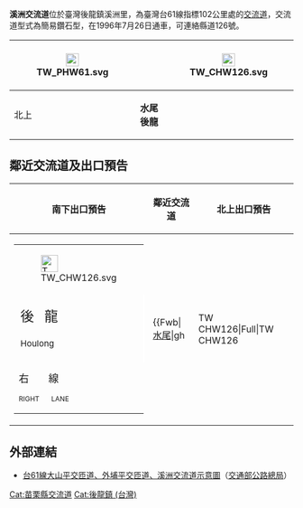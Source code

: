 {{Notability Unreferenced |time=2017-07-14T05:44:15+00:00}}
{{coord|24.625312|N|120.773899|E|region:ID_type:landmark|display=title}}
{{Infobox Taiwan Highway IC
| name = 溪洲交流道
| name_en = Xizhou Interchange
| rd_type = EX
| rd_number = 61
| exit = 102
| exit_name = 溪洲
| location = [[臺灣|臺灣]][[苗栗縣|苗栗縣]][[後龍鎮_(台灣)|後龍鎮]]溪洲里
| connect = {{Jct|country=TWN|CH|126}}
| goto = 後龍鎮[[水尾子|水尾]]、[[後龍_(大字)|後龍市區]]
| class = 簡易鑽石型
| time = 1996年7月26日
}}
'''溪洲交流道'''位於臺灣後龍鎮溪洲里，為臺灣台61線指標102公里處的[[交流道|交流道]]，交流道型式為簡易鑽石型，在1996年7月26日通車，可連絡縣道126號。
{|class="wikitable" style="text-align:center"
! rowspan="2" | [[File:TW_PHW61.svg|23px]]
| rowspan="2" | {{TWFreewayIC|102|溪洲}}
| rowspan="2" | [[File:TW_CHW126.svg|23px]]
| 南下
| '''後龍　水尾'''
|-
| 北上
| '''水尾　後龍'''
|}

== 鄰近交流道及出口預告 ==
{|class="toccolours" border="1" cellpadding="4" style="margin:0 auto; border-collapse:collapse; text-align:center; white-space:nowrap"
! 南下出口預告 !! 鄰近交流道 !! 北上出口預告
|-
| style="text-align:right; font-size:15px" | {{Taiwan Highway IC|102|溪洲}}
{|style="width:190px; background-color:#007F00; text-align:center; color:#FFF; font-weight:bold"
| colspan="2" | <div style="margin-top:6px; margin-bottom:3px">[[File:TW_CHW126.svg|30px]]</div>
|-
| style="width:90px; border-right:2px solid white; line-height:24px; font-size:24px; word-spacing:12px" | 後 龍<div style="font-size:15px">Houlong</div>
| style="width:90px; line-height:24px; font-size:24px; word-spacing:12px" | 水 尾<div style="font-size:15px">Shuiwei</div>
|-
| colspan="2" style="line-height:18px; font-size:18px; word-spacing:30px" | 右 線<div style="font-size:12px; word-spacing:18px">RIGHT LANE</div>
|}
|
{{Start expwy box|[[台灣省道快速公路|台灣省道快速公路]]}}
{{S-expwy IC|[[外埔平交匝道|外埔平交匝道]]|往　[[大山平交匝道|大山平交匝道]]}}
{{S-line|{{Jct|country=TWN|PH|61}}|102k|#A20000}}
{{S-expwy IC|[[後龍交流道_(台61線)|後龍交流道]]|往　[[赤土崎交流道|赤土崎交流道]]}}
{{Illus}}
{{Fwu|eh|[[竹南鎮|竹南]]}}
{{Fwi|cr|101|外埔|外埔平交匝道}}
{{Fwh|ehst}}
{{Fwm|TW PHW61}}
{{Fwh|ehst|102|溪洲}}
{{Fwb|[[水尾子|水尾]]|gh||TW CHW126|Full|TW CHW126||gh|[[後龍鎮_(台灣)|後龍]]}}
{{Fwh|ehst}}
{{Fwm|TW PHW61}}
{{Fwh|ehst}}
{{Fwi|Full|105|後龍|後龍交流道 (台61線)}}
{{Fwd|eh|[[通霄鎮|通霄]]}}
{{Fwed}}
| style="text-align:right; font-size:15px" | {{Taiwan Highway IC|102|溪洲}}
{|style="width:190px; background-color:#007F00; text-align:center; color:#FFF; font-weight:bold"
| colspan="2" | <div style="margin-top:6px; margin-bottom:3px">[[File:TW_CHW126.svg|30px]]</div>
|-
| style="width:90px; border-right:2px solid white; line-height:24px; font-size:24px; word-spacing:12px" | 水 尾<div style="font-size:15px">Shuiwei</div>
| style="width:90px; line-height:24px; font-size:24px; word-spacing:12px" | 後 龍<div style="font-size:15px">Houlong</div>
|-
| colspan="2" style="line-height:18px; font-size:18px; word-spacing:30px" | 右 線<div style="font-size:12px; word-spacing:18px">RIGHT LANE</div>
|}
|}

== 外部連結 ==
* [https://www.thb.gov.tw/resource/upload/Expressway/c5c1159e-0fd8-40e2-b263-09578ab88990.jpg 台61線大山平交匝道、外埔平交匝道、溪洲交流道示意圖]（[[交通部公路總局|交通部公路總局]]）

{{台61線}}

[[Cat:苗栗縣交流道|Cat:苗栗縣交流道]]
[[Cat:後龍鎮_(台灣)|Cat:後龍鎮 (台灣)]]